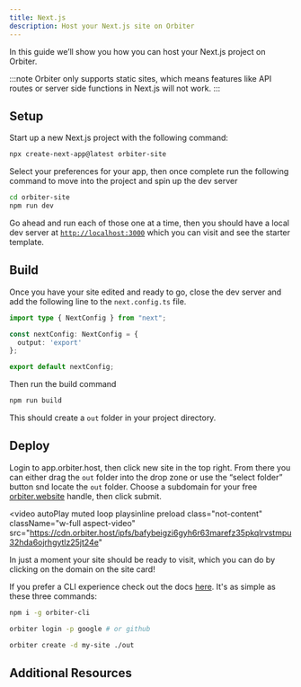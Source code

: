 ```yaml
---
title: Next.js
description: Host your Next.js site on Orbiter
---
```



In this guide we’ll show you how you can host your Next.js project on Orbiter.

:::note
Orbiter only supports static sites, which means features like API routes or server side functions in Next.js will not work.
:::

## Setup

Start up a new Next.js project with the following command:

```bash
npx create-next-app@latest orbiter-site
```

Select your preferences for your app, then once complete run the following command to move into the project and spin up the dev server

```bash
cd orbiter-site
npm run dev
```

Go ahead and run each of those one at a time, then you should have a local dev server at [`http://localhost:3000`](http://localhost:3000) which you can visit and see the starter template.

## Build

Once you have your site edited and ready to go, close the dev server and add the following line to the `next.config.ts` file.

```typescript {4}
import type { NextConfig } from "next";

const nextConfig: NextConfig = {
  output: 'export'
};

export default nextConfig;
```

Then run the build command

```bash
npm run build
```

This should create a `out` folder in your project directory.

## Deploy

Login to app.orbiter.host, then click new site in the top right. From there you can either drag the `out` folder into the drop zone or use the “select folder” button snd locate the `out` folder. Choose a subdomain for your free [orbiter.website](http://orbiter.website) handle, then click submit.

<video
  autoPlay
  muted
  loop
  playsinline
  preload
  class="not-content"
  className="w-full aspect-video"
  src="https://cdn.orbiter.host/ipfs/bafybeigzi6gyh6r63marefz35pkqlrvstmpu32hda6ojrhgytlz25jt24e"
></video>

In just a moment your site should be ready to visit, which you can do by clicking on the domain on the site card!

If you prefer a CLI experience check out the docs [here](/cli). It's as simple as these three commands:

```bash
npm i -g orbiter-cli

orbiter login -p google # or github

orbiter create -d my-site ./out
```

## Additional Resources

<CardGrid>

<LinkCard
  title="More Features"
  href="https://orbiter.host/pricing"
  description="Check out what you can unlock with our affordable pricing plans"
/>
<LinkCard
  title="What is Orbiter?"
  href="/what-is-orbiter"
  description="See what powers Orbiter behind the scenes"
/>
<LinkCard
  title="Orbiter Blog"
  href="https://orbiter.host/blog"
  description="Check out some of our tutorials and musing about bringing fun back to the web"
/>
<LinkCard
  title="Orbiter CLI"
  href="/cli"
  description="Supercharge your site management speeds with our CLI"
/>

</CardGrid>
